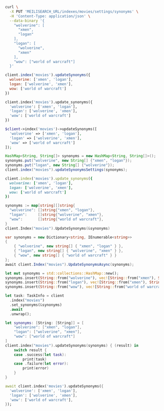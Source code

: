 <CodeGroup>

```bash cURL
curl \
  -X PUT 'MEILISEARCH_URL/indexes/movies/settings/synonyms' \
  -H 'Content-Type: application/json' \
  --data-binary '{
    "wolverine": [
      "xmen",
      "logan"
    ],
    "logan": [
      "wolverine",
      "xmen"
    ],
    "wow": ["world of warcraft"]
  }'
```

```javascript JS
client.index('movies').updateSynonyms({
  wolverine: ['xmen', 'logan'],
  logan: ['wolverine', 'xmen'],
  wow: ['world of warcraft']
})
```

```python Python
client.index('movies').update_synonyms({
  'wolverine': ['xmen', 'logan'],
  'logan': ['wolverine', 'xmen'],
  'wow': ['world of warcraft']
})
```

```php PHP
$client->index('movies')->updateSynonyms([
  'wolverine' => ['xmen', 'logan'],
  'logan' => ['wolverine', 'xmen'],
  'wow' => ['world of warcraft']
]);
```

```java Java
HashMap<String, String[]> synonyms = new HashMap<String, String[]>();
synonyms.put("wolverine", new String[] {"xmen", "logan"});
synonyms.put("logan", new String[] {"wolverine"});
client.index("movies").updateSynonymsSettings(synonyms);
```

```ruby Ruby
client.index('movies').update_synonyms({
  wolverine: ['xmen', 'logan'],
  logan: ['wolverine', 'xmen'],
  wow: ['world of warcraft']
})
```

```go Go
synonyms := map[string][]string{
  "wolverine": []string{"xmen", "logan"},
  "logan":     []string{"wolverine", "xmen"},
  "wow":       []string{"world of warcraft"},
}
client.Index("movies").UpdateSynonyms(&synonyms)
```

```csharp C#
var synonyms = new Dictionary<string, IEnumerable<string>>
{
    { "wolverine", new string[] { "xmen", "logan" } },
    { "logan", new string[] { "wolverine", "xmen" } },
    { "wow", new string[] { "world of warcraft" } }
};
await client.Index("movies").UpdateSynonymsAsync(synonyms);
```

```rust Rust
let mut synonyms = std::collections::HashMap::new();
synonyms.insert(String::from("wolverine"), vec![String::from("xmen"), String::from("logan")]);
synonyms.insert(String::from("logan"), vec![String::from("xmen"), String::from("wolverine")]);
synonyms.insert(String::from("wow"), vec![String::from("world of warcraft")]);

let task: TaskInfo = client
  .index("movies")
  .set_synonyms(&synonyms)
  .await
  .unwrap();
```

```swift Swift
let synonyms: [String: [String]] = [
    "wolverine": ["xmen", "logan"],
    "logan": ["wolverine", "xmen"],
    "wow": ["world of warcraft"]
]
client.index("movies").updateSynonyms(synonyms) { (result) in
    switch result {
    case .success(let task):
        print(task)
    case .failure(let error):
        print(error)
    }
}
```

```dart Dart
await client.index('movies').updateSynonyms({
  'wolverine': ['xmen', 'logan'],
  'logan': ['wolverine', 'xmen'],
  'wow': ['world of warcraft'],
});
```
</CodeGroup>